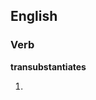 ==English==

===Verb===
'''transubstantiates'''

# {{third-person singular of|transubstantiate}}
{{count page|[[Wiktionary:Page count]]}}